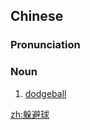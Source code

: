 ==Chinese==
{{zh-forms|type=21}}

===Pronunciation===
{{zh-pron
|m=duǒbìqiú,er=y
|c=do2 bei6 kau4
|cat=n
}}

===Noun===
{{zh-noun}}

# [[dodgeball]]

[[zh:躲避球]]
